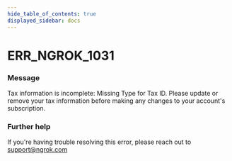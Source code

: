 ```yaml
---
hide_table_of_contents: true
displayed_sidebar: docs
---
```



# ERR_NGROK_1031

### Message

Tax information is incomplete: Missing Type for Tax ID. Please update or remove your tax information before making any changes to your account's subscription.

<ErrorDetails error="err_ngrok_1031" />

### Further help

If you're having trouble resolving this error, please reach out to [support@ngrok.com](mailto:support@ngrok.com?subject=Help%20with%20ERR_NGROK_1031)
